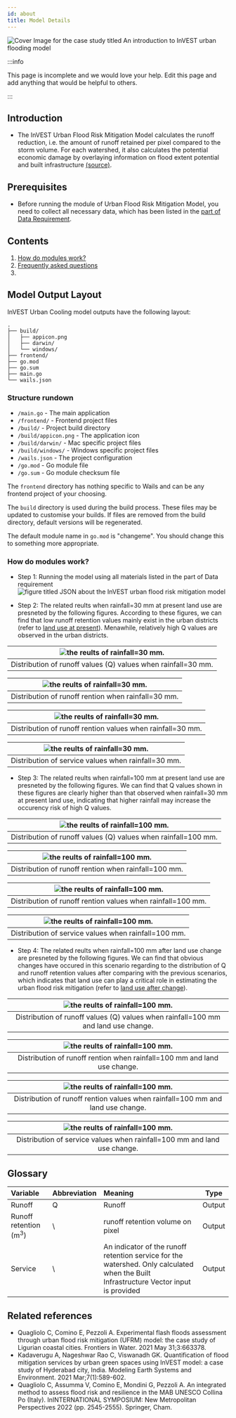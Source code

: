 ```yaml
---
id: about
title: Model Details
---
```


![Cover Image for the case study titled `An introduction to InVEST urban flooding model`](../../static/img/banner-image-invest-flooding.png)

:::info

This page is incomplete and we would love your help. Edit this page and add anything that would be helpful to others.

:::

## Introduction

- The InVEST Urban Flood Risk Mitigation Model calculates the runoff reduction, i.e. the amount of runoff retained per pixel compared to the storm volume. For each watershed, it also calculates the potential economic damage by overlaying information on flood extent potential and built infrastructure [(source)](https://invest-userguide.readthedocs.io/en/latest/urban_flood_mitigation.html).

## Prerequisites

- Before running the module of Urban Flood Risk Mitigation Model, you need to collect all necessary data, which has been listed in the [part of Data Requirement](https://xiaoganghe.github.io/InVEST-Cities-in-Nature/docs/Flood-Risk-Mitigation/data).

## Contents

1. [How do modules work?](#how-do-modules-work)
2. [Frequently asked questions](#frequently-asked-questions)  
3. 
## Model Output Layout

InVEST Urban Cooling model outputs have the following layout:

```
.
├── build/
│   ├── appicon.png
│   ├── darwin/
│   └── windows/
├── frontend/
├── go.mod
├── go.sum
├── main.go
└── wails.json
```

### Structure rundown

- `/main.go` - The main application
- `/frontend/` - Frontend project files
- `/build/` - Project build directory
- `/build/appicon.png` - The application icon
- `/build/darwin/` - Mac specific project files
- `/build/windows/` - Windows specific project files
- `/wails.json` - The project configuration
- `/go.mod` - Go module file
- `/go.sum` - Go module checksum file

The `frontend` directory has nothing specific to Wails and can be any frontend project of your choosing.

The `build` directory is used during the build process. These files may be updated to customise your builds. If
files are removed from the build directory, default versions will be regenerated.

The default module name in `go.mod` is "changeme". You should change this to something more appropriate.


### How do modules work?

- Step 1: Running the model using all materials listed in the part of Data requirement  
![figure titled `JSON about the InVEST urban flood risk mitigation model`](../../static/img/UFRM-JSON.png)  

- Step 2: The related reults when rainfall=30 mm at present land use are presneted by the following figures. According to these figures, we can find that low runoff retention values mainly exist in the urban districts (refer to [land use at present](https://xiaoganghe.github.io/InVEST-Cities-in-Nature/docs/Flood-Risk-Mitigation/data/)). Menawhile, relatively high Q values are observed in the urban districts.

|![the reults of rainfall=30 mm.](../../static/img/ufrm-30-Q.png) |
|:--:|
| Distribution of runoff values (Q) values when rainfall=30 mm. |

|![the reults of rainfall=30 mm.](../../static/img/ufrm-30-runoff-retention.png) |
|:--:|
| Distribution of runoff rention when rainfall=30 mm. |

|![the reults of rainfall=30 mm.](../../static/img/ufrm-30-Runoff-retention-values.png) |
|:--:|
| Distribution of runoff rention values when rainfall=30 mm. |

|![the reults of rainfall=30 mm.](../../static/img/ufrm-30-service.png) |
|:--:|
| Distribution of service values when rainfall=30 mm. |

- Step 3: The related reults when rainfall=100 mm at present land use are presneted by the following figures. We can find that Q values shown in these figures are clearly higher than that observed when rainfall=30 mm at present land use, indicating that higher rainfall may increase the occurency risk of high Q values.

|![the reults of rainfall=100 mm.](../../static/img/ufrm-100-Q.png) |
|:--:|
| Distribution of runoff values (Q) values when rainfall=100 mm. |

|![the reults of rainfall=100 mm.](../../static/img/ufrm-100-runoff-retention.png) |
|:--:|
| Distribution of runoff rention when rainfall=100 mm. |

|![the reults of rainfall=100 mm.](../../static/img/ufrm-100-Runoff-retention-values.png) |
|:--:|
| Distribution of runoff rention values when rainfall=100 mm. |

|![the reults of rainfall=100 mm.](../../static/img/ufrm-100-service.png) |
|:--:|
| Distribution of service values when rainfall=100 mm. |

- Step 4: The related reults when rainfall=100 mm after land use change are presneted by the following figures. We can find that obvious changes have occured in this scenario regarding to the distribution of Q and runoff retention values after comparing with the previous scenarios, which indicates that land use can play a critical role in estimating the urban flood risk mitigation (refer to [land use after change](https://xiaoganghe.github.io/InVEST-Cities-in-Nature/docs/Flood-Risk-Mitigation/data/)). 

|![the reults of rainfall=100 mm.](../../static/img/ufrm-100-Q_lulc.png) |
|:--:|
| Distribution of runoff values (Q) values when rainfall=100 mm and land use change. |

|![the reults of rainfall=100 mm.](../../static/img/ufrm-100-runoff-retention_lulc.png) |
|:--:|
| Distribution of runoff rention when rainfall=100 mm and land use change. |

|![the reults of rainfall=100 mm.](../../static/img/ufrm-100-Runoff-retention-values_lulc.png) |
|:--:|
| Distribution of runoff rention values when rainfall=100 mm and land use change. |

|![the reults of rainfall=100 mm.](../../static/img/ufrm-100-service_lulc.png) |
|:--:|
| Distribution of service values when rainfall=100 mm and land use change. |


## Glossary
| Variable              | Abbreviation       | Meaning             | Type  |
| :-------------------- | :------------------| :------------------ | :---: |
| Runoff                | Q                  | Runoff              | Output |
| Runoff retention (m<sup>3</sup>)               | \                  | runoff retention volume on pixel| Output |
| Service| \           | An indicator of the runoff retention service for the watershed. Only calculated when the Built Infrastructure Vector input is provided | Output |

## Related references
- Quagliolo C, Comino E, Pezzoli A. Experimental flash floods assessment through urban flood risk mitigation (UFRM) model: the case study of Ligurian coastal cities. Frontiers in Water. 2021 May 31;3:663378.  
- Kadaverugu A, Nageshwar Rao C, Viswanadh GK. Quantification of flood mitigation services by urban green spaces using InVEST model: a case study of Hyderabad city, India. Modeling Earth Systems and Environment. 2021 Mar;7(1):589-602.  
- Quagliolo C, Assumma V, Comino E, Mondini G, Pezzoli A. An integrated method to assess flood risk and resilience in the MAB UNESCO Collina Po (Italy). InINTERNATIONAL SYMPOSIUM: New Metropolitan Perspectives 2022 (pp. 2545-2555). Springer, Cham.  
